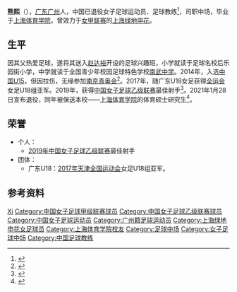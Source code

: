 {{Infobox football biography
| name                = 熊熙
| image               = <!--除個別情況外，不能使用非自由版權圖像-->
| image_size          = <!--px-->
| caption             = 
| fullname            = 
| nickname            = 
| birth_date          = 1999年8月9日
| birth_place         = {{PRC}}[[广东省|广东省]][[广州市|广州市]][[越秀区|越秀区]]
| nationality         = 
| country             = {{PRC}}
| height              = 
| position            = 中场
| currentclub         = [[上海绿地申花足球俱乐部女子足球队|上海绿地申花]]
| clubnumber          = 15
| youthyears1         = 
| youthclubs1         = 广东足协
| years1              = 2019 - 2021
| clubs1              = [[上海绿地申花足球俱乐部女子足球队|上海绿地申花]]
| caps1               = 
| goals1              = 
| totalcaps           = <!--出賽總計-->
| totalgoals          = <!--入球總計-->
| nationalyears1      = 2014
| nationalteam1       = [[中国国家女子少年足球队|中国U15]]
| nationalcaps1       = 
| nationalgoals1      = 
| manageryears1       = <!--执教球队，最多可填至49个-->
| managerclubs1       = 
| medaltemplates      = 
* [[2019年中国女子足球乙级联赛|2019年中国女子足球乙级联赛]]最佳射手
{{Medal|Sport|女子[[足球|足球]]}}
{{Medal|Country|[[广东|广东]]U18}}
{{Medal|Competition|[[中华人民共和国全国运动会|全运会]]}}
{{medal|S|[[中华人民共和国第十三届全国运动会|2017 天津]]|}}
| club-update         = <!--足球會資料更新時間-->
| nationalteam-update = <!--國家隊資料更新時間-->
}}
'''熊熙'''（{{bd|1999年|8月9日|}}），[[广东|广东]][[广州|广州]]人，中国已退役女子足球运动员、足球教练<ref>{{cite web |title=直播吧专访熊熙：网红标签并非坏事 未来想当教练为女足培养人才 |url=https://news.zhibo8.cc/zuqiu/2021-06-17/60cb3d2b82b1c.htm |website=直播吧 |accessdate=2021-06-17 |archive-date=2021-08-08 |archive-url=https://web.archive.org/web/20210808105707/https://news.zhibo8.cc/zuqiu/2021-06-17/60cb3d2b82b1c.htm |dead-url=no }}</ref>，司职中场，毕业于[[上海体育学院|上海体育学院]]，曾效力于[[中国女子足球甲级联赛|女甲联赛]]的[[上海绿地申花足球俱乐部女子足球队|上海绿地申花]]。
== 生平 ==
因其父热爱足球，遂将其送入[[赵达裕|赵达裕]]开设的足球兴趣班，小学就读于足球名校后乐园街小学，中学就读于全国青少年校园足球特色学校[[南武中学|南武中学]]。2014年，入选[[中国国家女子少年足球队|中国U15]]，但因拉伤，无缘参加[[2014年夏季青年奧林匹克運動會|南京青奥会]]<ref>{{cite web |author1=东方体育日报 |title=走进上体开启校园生活 女神熊熙：足球梦仍在路上 |url=http://cache.baiducontent.com/c?m=mRKklt_O30n0q0eNhsPu60hnuQmeyccARqLEBwKpyi7qVgRDBOAlrnGKFmwiwc-2cwxeI3DVdDAxF5mMD_pulanSz2lT0AYCXcOlX0D0H30C_EhtXleRECAq5lRbYWkEwX28hGQtdt35mepO9G0-6xkmfBDlTa1291KWRqSv5CC&p=8b2a9710ce9b14e408e295784f0d&newp=8171cf15d9c247eb0be296125f4192695d0fc20e38d0d001298ffe0cc4241a1a1a3aecbf2c22130fd8cf786106a94257effa3d723d0034f1f689df08d2ecce7e6b&s=cfcd208495d565ef&user=baidu&fm=sc&query=%D0%DC%CE%F52014&qid=a3c7a41000048fce&p1=3 |website=上海热线 |accessdate=2017-10-20 }}{{Dead link}}</ref>。2017年，随广东U18女足获得[[中华人民共和国第十三届全国运动会|全运会]]女足U18组亚军。2019年，获得[[中国女子足球乙级联赛|中国女子足球乙级联赛]]最佳射手<ref>{{cite web |author1=陈伟 |title=申花女足征战女乙联赛，“美少女”颜值、球技都高，曾获女乙金靴 |url=https://www.sohu.com/a/330872873_453097 |website=搜狐网 |accessdate=2019-08-01 |archive-date=2021-02-02 |archive-url=https://web.archive.org/web/20210202204018/https://www.sohu.com/a/330872873_453097 |dead-url=no }}</ref>。2021年1月28日宣布退役，同年被保送本校——[[上海体育学院|上海体育学院]]的体育硕士研究生<ref>{{cite web |title=熊熙父亲官宣女儿退役：熙熙不想当球员，想当一个普通女孩 |url=https://voice.hupu.com/china/2690406.html |website=虎扑 |accessdate=2021-01-28 |archive-date=2021-02-01 |archive-url=https://web.archive.org/web/20210201223006/https://voice.hupu.com/china/2690406.html |dead-url=no }}</ref>。

== 荣誉 ==
* 个人：
**[[2019年中国女子足球乙级联赛|2019年中国女子足球乙级联赛]]最佳射手
* 团体：
**广东U18：[[中华人民共和国第十三届全国运动会|2017年天津全国运动会]]女足U18组亚军。

== 参考资料 ==
{{Reflist}}
{{Authority control}}
{{DEFAULTSORT:Xiong熊}}
[[Category:熊姓|Xi]]
[[Category:中国女子足球甲级联赛球员|Category:中国女子足球甲级联赛球员]]
[[Category:中国女子足球乙级联赛球员|Category:中国女子足球乙级联赛球员]]
[[Category:中国女子足球运动员|Category:中国女子足球运动员]]
[[Category:广州籍足球运动员|Category:广州籍足球运动员]]
[[Category:上海绿地申花女足球员|Category:上海绿地申花女足球员]]
[[Category:上海体育学院校友|Category:上海体育学院校友]]
[[Category:足球中场|Category:足球中场]]
[[Category:女子足球中场|Category:女子足球中场]]
[[Category:中国足球教练|Category:中国足球教练]]